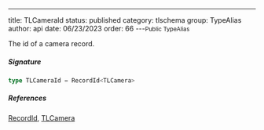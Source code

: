 ---
title: TLCameraId
status: published
category: tlschema
group: TypeAlias
author: api
date: 06/23/2023
order: 66
---<Small>Public TypeAlias</Small>

The id of a camera record.


##### Signature


```ts
type TLCameraId = RecordId<TLCamera>
```

##### References

[RecordId](/gen/store/RecordId-type), [TLCamera](/gen/tlschema/TLCamera-interface)


